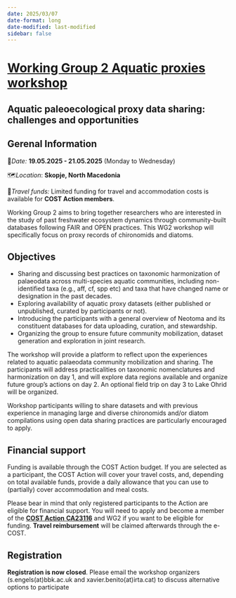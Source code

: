 ```yaml
---
date: 2025/03/07
date-format: long
date-modified: last-modified
sidebar: false
---
```


# [Working Group 2 Aquatic proxies workshop](/working_groups.qmd) 
## Aquatic paleoecological proxy data sharing: challenges and opportunities

::: {.callout-important}
## Gerenal Information

📅*Date:* **19.05.2025 - 21.05.2025** (Monday to Wednesday)

🗺️*Location*: **Skopje, North Macedonia**

🚗*Travel funds:* Limited funding for travel and accommodation costs is available for **COST Action members**.
:::

Working Group 2 aims to bring together researchers who are interested in the study of past freshwater ecosystem dynamics through community-built databases following FAIR and OPEN practices. This WG2 workshop will specifically focus on proxy records of chironomids and diatoms. 

## Objectives

* Sharing and discussing best practices on taxonomic harmonization of palaeodata across multi-species aquatic communities, including non-identified taxa (e.g., aff, cf, spp etc) and taxa that have changed name or designation in the past decades. 
* Exploring availability of aquatic proxy datasets (either published or unpublished, curated by participants or not).
* Introducing the participants with a general overview of Neotoma and its constituent databases for data uploading, curation, and stewardship.
* Organizing the group to ensure future community mobilization, dataset generation and exploration in joint research.

The workshop will provide a platform to reflect upon the experiences related to aquatic palaeodata community mobilization and sharing. The participants will address practicalities on taxonomic nomenclatures and harmonization on day 1, and will explore data regions available and organize future group’s actions on day 2. An optional field trip on day 3 to Lake Ohrid will be organized. 

Workshop participants willing to share datasets and with previous experience in managing large and diverse chironomids and/or diatom compilations using open data sharing practices are particularly encouraged to apply. 

## Financial support

Funding is available through the COST Action budget. If you are selected as a participant, the COST Action will cover your travel costs, and, depending on total available funds, provide a daily allowance that you can use to (partially) cover accommodation and meal costs. 

::: {.callout-important}
Please bear in mind that only registered participants to the Action are eligible for financial support. You will need to apply and become a member of the [**COST Action** **CA23116**](https://www.cost.eu/actions/CA23116/#tabs+Name:Working%20Groups%20and%20Membership) and WG2 if you want to be eligible for funding. **Travel reimbursement** will be claimed afterwards through the e-COST.
:::

## Registration
**Registration is now closed**. Please email the workshop organizers (s.engels(at)bbk.ac.uk and xavier.benito(at)irta.cat) to discuss alternative options to participate



